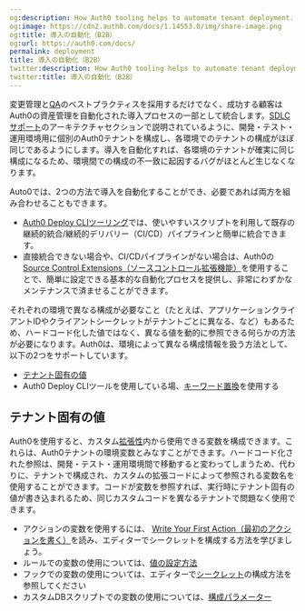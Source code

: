 ```yaml
---
og:description: How Auth0 tooling helps to automate tenant deployment.
og:image: https://cdn2.auth0.com/docs/1.14553.0/img/share-image.png
og:title: 導入の自動化（B2B）
og:url: https://auth0.com/docs/
permalink: deployment
title: 導入の自動化（B2B）
twitter:description: How Auth0 tooling helps to automate tenant deployment.
twitter:title: 導入の自動化（B2B）
---
```


変更管理と[QA](/architecture-scenarios/b2b/quality-assurance)のベストプラクティスを採用するだけでなく、成功する顧客はAuth0の資産管理を自動化された導入プロセスの一部として統合します。[SDLCサポート](/architecture-scenarios/b2b/architecture#sdlc-support)のアーキテクチャセクションで説明されているように、開発・テスト・運用環境用に個別のAuth0テナントを構成し、各環境でのテナントの構成がほぼ同じであるようにします。導入を自動化すれば、各環境のテナントが確実に同じ構成になるため、環境間での構成の不一致に起因するバグがほとんど生じなくなります。



Auto0では、2つの方法で導入を自動化することができ、必要であれば両方を組み合わせることもできます。

* [Auth0 Deploy CLIツーリング](/deploy/deploy-cli-tool)では、使いやすいスクリプトを利用して既存の継続的統合/継続的デリバリー（CI/CD）パイプラインと簡単に統合できます。
* 直接統合できない場合や、CI/CDパイプラインがない場合は、Auth0の[Source Control Extensions（ソースコントロール拡張機能）](/extensions)を使用することで、簡単に設定できる基本的な自動化プロセスを提供し、非常にわずかなメンテナンスで済ませることができます。



それぞれの環境で異なる構成が必要なこと（たとえば、アプリケーションクライアントIDやクライアントシークレットがテナントごとに異なる、など）もあるため、ハードコード化した値ではなく、異なる値を動的に参照できる何らかの方法が必要になります。Auth0は、環境によって異なる構成情報を扱う方法として、以下の2つをサポートしています。

* [テナント固有の値](#tenant-specific-variables)
* Auth0 Deploy CLIツールを使用している場、[キーワード置換](/not-found/4j9iTJLaWLoDAu7dneb7kU)を使用する

## テナント固有の値

Auth0を使用すると、カスタム[拡張性](/extensions)内から使用できる変数を構成できます。これらは、Auth0テナントの環境変数とみなすことができます。ハードコード化された参照は、開発・テスト・運用環境間で移動すると変わってしまうため、代わりに、テナントで構成され、カスタムの拡張コードによって参照される変数名を使用することができます。コードが変数を参照すれば、実行時にテナント固有の値が書き込まれるため、同じカスタムコードを異なるテナントで問題なく使用できます。

* アクションの変数を使用するには、 [Write Your First Action（最初のアクションを書く）](/actions/write-your-first-action)を読み、エディターでシークレットを構成する方法を学びましょう。
* ルールでの変数の使用については、[値の設定方法](/rules/configuration)
* フックでの変数の使用については、エディターで[シークレット](/hooks/hook-secrets)の構成方法を参照してください
* カスタムDBスクリプトでの変数の使用については、[構成パラメーター](/connections/database/custom-db/create-db-connection#step-3-add-configuration-parameters)